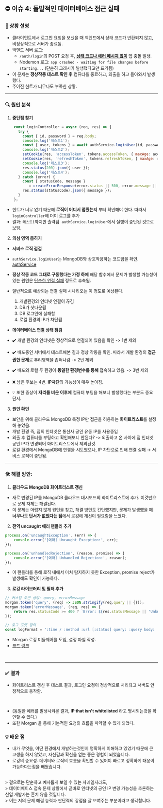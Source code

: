 
## ⛔ 이슈 4: 돌발적인 데이터베이스 접근 실패

### 📝 상황 설명
- 클라이언트에서 로그인 요청을 보냈을 때 백엔드에서 상태 코드가 반환되지 않고, 비정상적으로 서버가 종료됨.
- 백엔드 서버 로그:
  - `/auth/login`의 POST 요청 후, **<u>상태 코드나 에러 메시지 없이</u>** 앱 충돌 발생.
  - Nodemon 로그: `app crashed - waiting for file changes before starting...` (단순히 크래시가 발생했다고만 표기됨)
- 이 문제는 **정상작동 테스트 확인 후** 컴퓨터를 종료하고, 외출을 하고 돌아와서 발생했다.
- 주어진 힌트가 너무나도 부족한 상황.

---

### 🔍 원인 분석

1. **중단점 찾기**

```javascript filename="authController.js" {4, 6, 9, 11} copy
    const loginController = async (req, res) => {
      try {
        const { id, password } = req.body;
        console.log('테스트1');
        const { user, tokens } = await authService.loginUser(id, password);
        console.log('테스트2');
        setCookie(res, 'accessToken', tokens.accessToken, { maxAge: accessTokenMaxAge });
        setCookie(res, 'refreshToken', tokens.refreshToken, { maxAge: refreshTokenMaxAge });
        console.log('테스트3');
        res.status(200).json({ user });
        console.log('테스트4');
      } catch (error) {
        const { statusCode, message }
           = createErrorResponse(error.status || 500, error.message || "로그인 중 오류가 발생했습니다.");
        res.status(statusCode).json({ message });
      }
    };
```

 - 힌트가 너무 없기 때문에 **로직이 어디서 멈췄는지** 부터 확인해야 한다. 따라서 `loginController`에 더미 로그를 추가
 - 결과: `테스트1`까지만 출력됨. `authService.loginUser`에서 실행이 중단된 것으로 보임.

2. **의심 영역 좁히기**
 - **서비스 로직 점검**
- `authService.loginUser`는 MongoDB와 상호작용하는 코드임을 확인. [authService](https://github.com/LeeHyunWoo2/KIN-Web/blob/91d4f3990e491488c4032d4aa65e016fcc7aadb1/backend/services/user/authService.js#L44)
- **정상 작동 코드 그대로 구동했다는 가정 하에** 해당 함수에서 문제가 발생할 가능성이 있는 원인은 <u>단순한 연결 실패</u> 정도로 추측됨.
- 일반적으로 예상되는 연결 실패 시나리오는 이 정도로 예상된다.
  1. 개발환경의 인터넷 연결이 끊김
  2. DB가 셧다운됨
  3. DB 로그인에 실패함
  4. 로컬 환경의 IP가 차단됨

 - **데이터베이스 연결 상태 점검**
- ✔️ 개발 환경의 인터넷은 정상적으로 연결되어 있음을 확인 -> 1번 제외
- ✔️ 배포중인 서버에서 테스트해본 결과 정상 작동을 확인. 따라서 개발 환경의 **접근 권한 문제**로 추리영역을 좁혀나감 -> 2번 제외
- ✔️ 배포와 로컬 두 환경이 **동일한 환경변수를 통해** 접속하고 있음. -> 3번 제외
- ❌ 남은 후보는 4번. **IP차단**의 가능성이 매우 높아짐.
- 💡 또한 증상이 **자리를 비운 이후에** 컴퓨터 부팅을 해보니 발생했다는 부분도 중요 단서.

3. **원인 확인**
- 보안을 위해 클라우드 MongoDB 특정 IP만 접근을 허용하는 **화이트리스트**를 설정해 놓았음.
- 개발 환경 즉, 집의 인터넷은 통신사 공인 유동 IP를 사용중임
- 외출 후 컴퓨터를 부팅하고 확인해보니 안된다? -> 외출하고 온 사이에 집 인터넷 공인 IP가 변경되어 화이트리스트에서 제외된것.
- 로컬 환경에서 MongoDB에 연결을 시도했으나, IP 차단으로 인해 연결 실패 → 서비스 로직이 중단됨.

---

### 🛠️ 해결 방안:

1. **클라우드 MongoDB 화이트리스트 갱신**
- 새로 변경된 IP를 MongoDB 클라우드 대시보드의 화이트리스트에 추가. 이것만으로 문제 자체는 해결된다.
- 이 문제는 어렵지 않게 원인을 찾고, 해결 방안도 간단했지만, 문제가 발생했을 때 **너무나도 단서가 없었다는 점**에서 로깅에 개선이 필요함을 느꼈다.

2. **전역 uncaught 에러 핸들러 추가**
```javascript filename="server.js" copy
process.on('uncaughtException', (err) => {
    console.error('[에러] Uncaught Exception:', err);
});

process.on('unhandledRejection', (reason, promise) => {
    console.error('[에러] Unhandled Rejection:', reason);
});
   ```

- 이 핸들러를 통해 로직 내에서 미처 탐지하지 못한 Exception, promise reject가 발생해도 확인이 가능하다.

3. **로깅 라이브러리 및 필터 추가**
```javascript filename="logger.js" copy
// 커스텀 토큰 생성: query, errorMessage
morgan.token('query', (req) => JSON.stringify(req.query || {}));
morgan.token('errorMessage', (req, res) => {
    return res.statusCode >= 400 ? `Error: ${res.statusMessage || 'Unknown error'}` : '';
});

// 로그 포맷 정의
const logFormat = ':time / :method :url [:status] query: :query body: :body :errorMessage';
   ```
- Morgan 로깅 미들웨어를 도입, 설정 파일 작성.
- [코드 링크](https://github.com/LeeHyunWoo2/KIN-Web/blob/91d4f3990e491488c4032d4aa65e016fcc7aadb1/backend/middleware/logger.js#L37)

<br/>

  ---

  ### ✅ 결과

  - 화이트리스트 갱신 후 테스트 결과, 로그인 요청이 정상적으로 처리되고 서버도 안정적으로 동작함.

<br/>

<DocsImage src={errorHandler} alt="logs"/>

  - (동일한 에러를 발생시켜본 결과, **IP that isn't whitelisted** 라고 명시되는것을 확인할 수 있다.)
  - 또한 Morgan 을 통해 기본적인 요청의 흐름을 파악할 수 있게 되었다.


### 💡 배운 점
  - 내가 무엇을, 어떤 환경에서 개발하는것인지 명확하게 이해하고 있었기 때문에 큰 고생을 하지 않았고, 자신감과 확신을 얻는 좋은 경험이 되었습니다.
  - 로깅의 중요성. 데이터와 로직의 흐름을 확인할 수 있어야 빠르고 정확하게 대응이 가능하다는점을 배웠습니다.

<br/>
> 겉으로는 단순하고 예사롭게 보일 수 있는 사례일지라도,<br/>
> 데이터베이스 접속 문제 상황에서 곧바로 인터넷의 공인 IP 변경 가능성을 추론하는 신입 개발자는 흔치 않을 것입니다.<br/>
> 이는 저의 문제 해결 능력과 판단력의 강점을 잘 보여주는 부분이라고 생각합니다.
